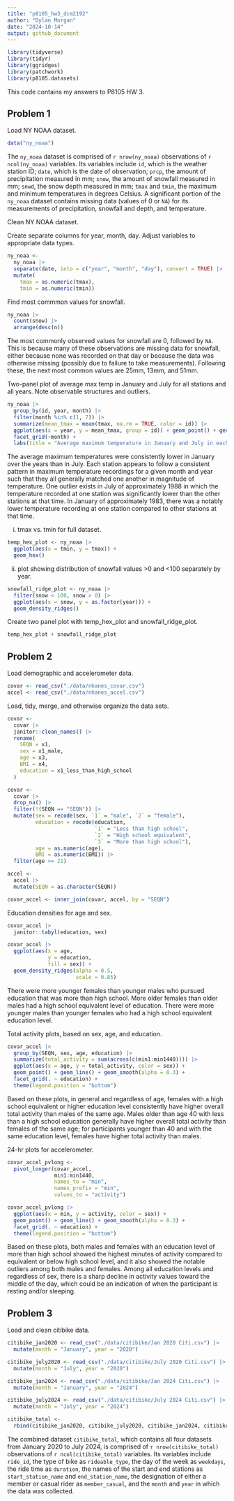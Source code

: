 ```yaml
---
title: "p8105_hw3_dcm2192"
author: "Dylan Morgan"
date: "2024-10-14"
output: github_document
---
```


```r
library(tidyverse)
library(tidyr)
library(ggridges)
library(patchwork)
library(p8105.datasets)
```

This code contains my answers to P8105 HW 3. 

## Problem 1

Load NY NOAA dataset.
```r
data("ny_noaa")
```

The `ny_noaa` dataset is comprised of `r nrow(ny_noaa)` observations of `r ncol(ny_noaa)` variables. Its variables include `id`, which is the weather station ID; `date`, which is the date of observation; `prcp`, the amount of precipitation measured in mm; `snow`, the amount of snowfall measured in mm; `snwd`, the snow depth measured in mm; `tmax` and `tmin`, the maximum and minimum temperatures in degrees Celsius. A significant portion of the `ny_noaa` dataset contains missing data (values of 0 or `NA`) for its measurements of precipitation, snowfall and depth, and temperature. 

Clean NY NOAA dataset.

Create separate columns for year, month, day. Adjust variables to appropriate data types. 
```r
ny_noaa <- 
  ny_noaa |>  
  separate(date, into = c("year", "month", "day"), convert = TRUE) |> 
  mutate(
    tmax = as.numeric(tmax),
    tmin = as.numeric(tmin))
```

Find most commmon values for snowfall.
```r
ny_noaa |> 
  count(snow) |> 
  arrange(desc(n))
```

The most commonly observed values for snowfall are 0, followed by `NA`. This is because many of these observations are missing data for snowfall, either because none was recorded on that day or because the data was otherwise missing (possibly due to failure to take measurements). Following these, the next most common values are 25mm, 13mm, and 51mm. 

Two-panel plot of average max temp in January and July for all stations and all years. Note observable structures and outliers. 
```r
ny_noaa |>  
  group_by(id, year, month) |>  
  filter(month %in% c(1, 7)) |>  
  summarize(mean_tmax = mean(tmax, na.rm = TRUE, color = id)) |>  
  ggplot(aes(x = year, y = mean_tmax, group = id)) + geom_point() + geom_path() +
  facet_grid(~month) +
  labs(title = "Average maximum temperature in January and July in each station over the years")
```

The average maximum temperatures were consistently lower in January over the years than in July. Each station appears to follow a consistent pattern in maximum temperature recordings for a given month and year such that they all generally matched one another in magnitude of temperature. One outlier exists in July of approximately 1988 in which the temperature recorded at one station was significantly lower than the other stations at that time. In January of approximately 1983, there was a notably lower temperature recording at one station compared to other stations at that time. 

(i) tmax vs. tmin for full dataset.
```r
temp_hex_plot <- ny_noaa |> 
  ggplot(aes(x = tmin, y = tmax)) + 
  geom_hex()
```

(ii) plot showing distribution of snowfall values >0 and <100 separately by year.
```r
snowfall_ridge_plot <- ny_noaa |>  
  filter(snow < 100, snow > 0) |> 
  ggplot(aes(x = snow, y = as.factor(year))) + 
  geom_density_ridges()
```

Create two panel plot with temp_hex_plot and snowfall_ridge_plot.
```r
temp_hex_plot + snowfall_ridge_plot
```

## Problem 2

Load demographic and accelerometer data.
```r
covar <- read_csv("./data/nhanes_covar.csv")
accel <- read_csv("./data/nhanes_accel.csv")
```

Load, tidy, merge, and otherwise organize the data sets.
```r
covar <- 
  covar |> 
  janitor::clean_names() |> 
  rename(
    SEQN = x1, 
    sex = x1_male, 
    age = x3, 
    BMI = x4, 
    education = x1_less_than_high_school
  )
```

```r
covar <- 
  covar |> 
  drop_na() |> 
  filter(!(SEQN == "SEQN")) |> 
  mutate(sex = recode(sex, `1` = "male", `2` = "female"),
         education = recode(education, 
                            `1` = "Less than high school", 
                            `2` = "High school equivalent", 
                            `3` = "More than high school"), 
         age = as.numeric(age), 
         BMI = as.numeric(BMI)) |> 
  filter(age >= 21)

accel <- 
  accel |> 
  mutate(SEQN = as.character(SEQN))

covar_accel <- inner_join(covar, accel, by = "SEQN")
```

Education densities for age and sex. 
```r
covar_accel |> 
  janitor::tabyl(education, sex)

covar_accel |> 
  ggplot(aes(x = age, 
             y = education, 
             fill = sex)) + 
  geom_density_ridges(alpha = 0.5, 
                      scale = 0.85)
```

There were more younger females than younger males who pursued education that was more than high school. More older females than older males had a high school equivalent level of education. There were more younger males than younger females who had a high school equivalent education level. 

Total activity plots, based on sex, age, and education.
```r
covar_accel |> 
  group_by(SEQN, sex, age, education) |> 
  summarize(total_activity = sum(across(c(min1:min1440)))) |> 
  ggplot(aes(x = age, y = total_activity, color = sex)) + 
  geom_point() + geom_line() + geom_smooth(alpha = 0.3) + 
  facet_grid(. ~ education) + 
  theme(legend.position = "bottom")
```

Based on these plots, in general and regardless of age, females with a high school equivalent or higher education level consistently have higher overall total activity than males of the same age. Males older than age 40 with less than a high school education generally have higher overall total activity than females of the same age; for participants younger than 40 and with the same education level, females have higher total activity than males. 

24-hr plots for accelerometer. 
```r
covar_accel_pvlong <- 
  pivot_longer(covar_accel, 
               min1:min1440, 
               names_to = "min", 
               names_prefix = "min",
               values_to = "activity")

covar_accel_pvlong |> 
  ggplot(aes(x = min, y = activity, color = sex)) + 
  geom_point() + geom_line() + geom_smooth(alpha = 0.3) + 
  facet_grid(. ~ education) + 
  theme(legend.position = "bottom")
```

Based on these plots, both males and females with an education level of more than high school showed the highest minutes of activity compared to equivalent or below high school level, and it also showed the notable outliers among both males and females. Among all education levels and regardless of sex, there is a sharp decline in activity values toward the middle of the day, which could be an indication of when the participant is resting and/or sleeping. 

## Problem 3

Load and clean citibike data.
```r
citibike_jan2020 <- read_csv("./data/citibike/Jan 2020 Citi.csv") |> 
  mutate(month = "January", year = "2020")

citibike_july2020 <- read_csv("./data/citibike/July 2020 Citi.csv") |> 
  mutate(month = "July", year = "2020")

citibike_jan2024 <- read_csv("./data/citibike/Jan 2024 Citi.csv") |> 
  mutate(month = "January", year = "2024")

citibike_july2024 <- read_csv("./data/citibike/July 2024 Citi.csv") |> 
  mutate(month = "July", year = "2024")

citibike_total <- 
  rbind(citibike_jan2020, citibike_july2020, citibike_jan2024, citibike_july2024)
```

The combined dataset `citibike_total`, which contains all four datasets from January 2020 to July 2024, is comprised of `r nrow(citibike_total)` observations of `r ncol(citibike_total)` variables. Its variables include `ride_id`, the type of bike as `rideable_type`, the day of the week as `weekdays`, the ride time as `duration`, the names of the start and end stations as `start_station_name` and `end_station_name`, the designation of either a member or casual rider as `member_casual`, and the `month` and `year` in which the data was collected.



